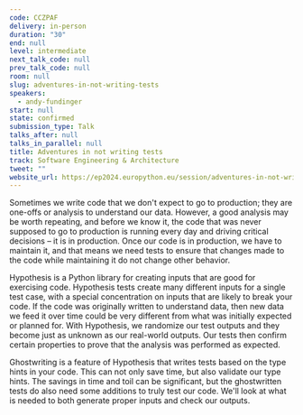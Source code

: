 ```yaml
---
code: CCZPAF
delivery: in-person
duration: "30"
end: null
level: intermediate
next_talk_code: null
prev_talk_code: null
room: null
slug: adventures-in-not-writing-tests
speakers:
  - andy-fundinger
start: null
state: confirmed
submission_type: Talk
talks_after: null
talks_in_parallel: null
title: Adventures in not writing tests
track: Software Engineering & Architecture
tweet: ""
website_url: https://ep2024.europython.eu/session/adventures-in-not-writing-tests
---
```


Sometimes we write code that we don't expect to go to production; they are
one-offs or analysis to understand our data. However, a good analysis may be
worth repeating, and before we know it, the code that was never supposed to go
to production is running every day and driving critical decisions – it is in
production. Once our code is in production, we have to maintain it, and that
means we need tests to ensure that changes made to the code while maintaining it
do not change other behavior.

Hypothesis is a Python library for creating inputs that are good for exercising
code. Hypothesis tests create many different inputs for a single test case, with
a special concentration on inputs that are likely to break your code. If the
code was originally written to understand data, then new data we feed it over
time could be very different from what was initially expected or planned for.
With Hypothesis, we randomize our test outputs and they become just as unknown
as our real-world outputs. Our tests then confirm certain properties to prove
that the analysis was performed as expected.

Ghostwriting is a feature of Hypothesis that writes tests based on the type
hints in your code. This can not only save time, but also validate our type
hints. The savings in time and toil can be significant, but the ghostwritten
tests do also need some additions to truly test our code. We'll look at what is
needed to both generate proper inputs and check our outputs.
